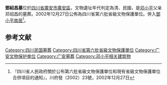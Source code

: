{{msg:四川省文物保護單位
|名稱 = [[廣安翰林院子等鄧小平同志青少年時代活動遺跡|廣安翰林院子等鄧小平同志青少年時代活動遺跡]]-鄧紹昌墓
|編號 = 10
|圖片 = 
|級別 = S6
|分類 = 
|時代 = [[清代|清代]]、[[中華民國|民國]]
|地点 = [[四川省|四川省]][[廣安市|廣安市]][[廣安區|廣安區]]
|坐標 =
|登錄 = 2002年12月27日
}}
'''鄧紹昌墓'''位於[[四川省|四川省]][[廣安市|廣安市]][[廣安區|廣安區]]，文物遺址年代判定為清、民國，是[[邓小平|邓小平]]父亲邓绍昌的墓葬。2002年12月27日公佈為四川省第六批省級文物保護單位。併入[[鄧小平故居|鄧小平故居]]<ref>『四川省人民政府關於公布第六批省級文物保護單位和現有省級文物保護單位合併項目的通知』，川府發（2002）23號，2002年12月27日</ref>。

== 参考文献 ==
{{Reflist}}

[[Category:四川民国墓葬|Category:四川民国墓葬]]
[[Category:四川省第六批省級文物保護單位|Category:四川省第六批省級文物保護單位]]
[[Category:广安文物保护单位|Category:广安文物保护单位]]
[[Category:广安墓葬|Category:广安墓葬]]
[[Category:邓小平相关建筑物|Category:邓小平相关建筑物]]

{{文物保護單位小作品}}